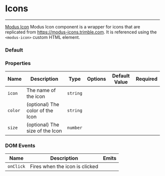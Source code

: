# Icons

---

[Modus Icon](https://modus-icons.trimble.com/modus-solid/) Modus Icon component is a wrapper for icons that are replicated from https://modus-icons.trimble.com. It is referenced using the `<modus-icon>` custom HTML element.

### Default

<modus-icon icon="sun" color="black" size="50"></modus-icon>
<modus-icon icon="sun" color="black" size="40"></modus-icon>
<modus-icon icon="sun" color="black" size="25"></modus-icon>
<modus-icon icon="sun" color="black" size="15"></modus-icon>


### Properties

| Name          | Description                                     | Type      | Options                 | Default Value | Required |
| ------------- | ----------------------------------------------- | --------- | ----------------------- | ------------- | -------- |
| `icon`        | The name of the icon                            | `string`  |                         |               |          |
| `color`       | (optional) The color of the Icon                | `string`  |                         |               |          |
| `size`        | (optional) The size of the Icon                 | `number`  |                         |               |          |

### DOM Events

| Name     | Description                      | Emits |
| -------- | -------------------------------- | ----- |
| `onClick`| Fires when the icon is clicked   |       |
